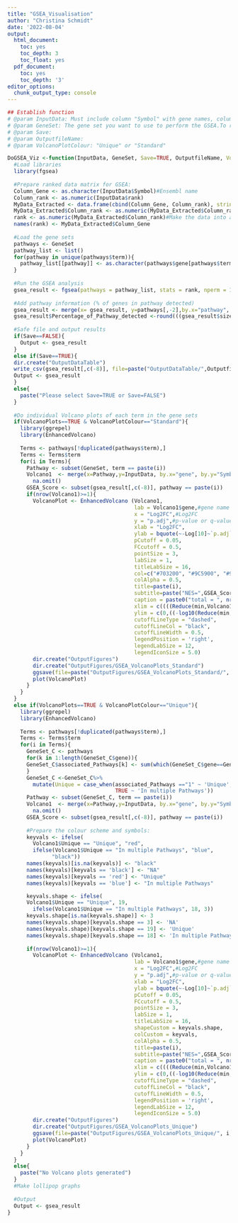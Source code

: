 ```yaml
---
title: "GSEA_Visualisation"
author: "Christina Schmidt"
date: '2022-08-04'
output:
  html_document:
    toc: yes
    toc_depth: 3
    toc_float: yes
  pdf_document:
    toc: yes
    toc_depth: '3'
editor_options:
  chunk_output_type: console
---
```


```r
## Establish function 
# @param InputData: Must include column "Symbol" with gene names, column "rank" with numeric values used for the ranking (either Log2FC or tval), column "p.adj with the adjusted p-value and column "Log2FC" with the Log2FC.
# @param GeneSet: The gene set you want to use to perform the GSEA.To run multiple gene sets together use Pathways=rbind(KEGG, Reactome, Biocarta, Hallmarks)
# @param Save: 
# @param OutputfileName: 
# @param VolcanoPlotColour: "Unique" or "Standard"

DoGSEA_Viz <-function(InputData, GeneSet, Save=TRUE, OutputfileName, VolcanoPlots=TRUE, VolcanoPlotColour="Standard"){
  #Load libraries
  library(fgsea)
  
  #Prepare ranked data matrix for GSEA:
  Column_Gene <- as.character(InputData$Symbol)#Ensembl name
  Column_rank <- as.numeric(InputData$rank)
  MyData_Extracted <- data.frame(cbind(Column_Gene, Column_rank), stringsAsFactors = F)
  MyData_Extracted$Column_rank <- as.numeric(MyData_Extracted$Column_rank)
  rank <- as.numeric(MyData_Extracted$Column_rank)#Make the data into a vector
  names(rank) <- MyData_Extracted$Column_Gene
  
  #Load the gene sets
  pathways <- GeneSet
  pathway_list <- list()
  for(pathway in unique(pathways$term)){
    pathway_list[[pathway]] <- as.character(pathways$gene[pathways$term == pathway])
  } 
  
  #Run the GSEA analysis
  gsea_result <- fgsea(pathways = pathway_list, stats = rank, nperm = 1000)
  
  #Add pathway information (% of genes in pathway detected)
  gsea_result <- merge(x= gsea_result, y=pathways[,-2],by.x="pathway", by.y="term", all.x=TRUE)
  gsea_result$Percentage_of_Pathway_detected <-round(((gsea_result$size/gsea_result$Genes_in_Pathway)*100),digits=2)
  
  #Safe file and output results
  if(Save==FALSE){
    Output <- gsea_result
  }
  else if(Save==TRUE){
  dir.create("OutputDataTable")
  write_csv(gsea_result[,c(-8)], file=paste("OutputDataTable/",OutputfileName))
  Output <- gsea_result
  }
  else{
    paste("Please select Save=TRUE or Save=FALSE")
  }
  
  #Do individual Volcano plots of each term in the gene sets
  if(VolcanoPlots==TRUE & VolcanoPlotColour=="Standard"){
    library(ggrepel)
    library(EnhancedVolcano)
    
    Terms <- pathways[!duplicated(pathways$term),]
    Terms <- Terms$term
    for(i in Terms){
      Pathway <- subset(GeneSet, term == paste(i))
      Volcano1  <- merge(x=Pathway,y=InputData, by.x="gene", by.y="Symbol", all.x=TRUE)%>%
        na.omit()
      GSEA_Score <- subset(gsea_result[,c(-8)], pathway == paste(i))
      if(nrow(Volcano1)>=1){
        VolcanoPlot <- EnhancedVolcano (Volcano1,
                                        lab = Volcano1$gene,#gene name
                                        x = "Log2FC",#Log2FC
                                        y = "p.adj",#p-value or q-value
                                        xlab = "Log2FC",
                                        ylab = bquote(~-Log[10]~`p.adj`),#(~-Log[10]~adjusted~italic(P))
                                        pCutoff = 0.05,
                                        FCcutoff = 0.5,
                                        pointSize = 3,
                                        labSize = 1,
                                        titleLabSize = 16,
                                        col=c("#703200", "#9C5900", "#9C5900", "#B38614"),
                                        colAlpha = 0.5,
                                        title=paste(i),
                                        subtitle=paste("NES=",GSEA_Score$NES, ", p.adj=",GSEA_Score$padj),
                                        caption = paste0("total = ", nrow(Volcano1), " genes of ", nrow(Pathway), " genes in pathway"),
                                        xlim = c((((Reduce(min,Volcano1$Log2FC))))-0.5,(((Reduce(max,Volcano1$Log2FC))))+0.5),
                                        ylim = c(0,((-log10(Reduce(min,Volcano1$p.adj))))+0.1),
                                        cutoffLineType = "dashed",
                                        cutoffLineCol = "black",
                                        cutoffLineWidth = 0.5,
                                        legendPosition = 'right',
                                        legendLabSize = 12,
                                        legendIconSize = 5.0)
        dir.create("OutputFigures")
        dir.create("OutputFigures/GSEA_VolcanoPlots_Standard")
        ggsave(file=paste("OutputFigures/GSEA_VolcanoPlots_Standard/", i, ".pdf"), plot=VolcanoPlot, width=10, height=8)
        plot(VolcanoPlot)
      }
    }
  }
  else if(VolcanoPlots==TRUE & VolcanoPlotColour=="Unique"){
    library(ggrepel)
    library(EnhancedVolcano)
    
    Terms <- pathways[!duplicated(pathways$term),]
    Terms <- Terms$term
    for(i in Terms){
      GeneSet_C <- pathways
      for(k in 1:length(GeneSet_C$gene)){
      GeneSet_C$associated_Pathways[k] <- sum(which(GeneSet_C$gene==GeneSet_C$gene[k]))
      }
      GeneSet_C <-GeneSet_C%>% 
        mutate(Unique = case_when(associated_Pathways =="1" ~ 'Unique',
                                  TRUE ~ 'In multiple Pathways'))
      Pathway <- subset(GeneSet_C, term == paste(i))
      Volcano1  <- merge(x=Pathway,y=InputData, by.x="gene", by.y="Symbol", all.x=TRUE)%>%
        na.omit()
      GSEA_Score <- subset(gsea_result[,c(-8)], pathway == paste(i))
      
      #Prepare the colour scheme and symbols:
      keyvals <- ifelse(
        Volcano1$Unique == "Unique", "red",
        ifelse(Volcano1$Unique == "In multiple Pathways", "blue",
              "black"))
      names(keyvals)[is.na(keyvals)] <- "black"
      names(keyvals)[keyvals == 'black'] <- "NA"
      names(keyvals)[keyvals == 'red'] <- "Unique"
      names(keyvals)[keyvals == 'blue'] <- "In multiple Pathways"

      keyvals.shape <- ifelse(
      Volcano1$Unique == "Unique", 19,
        ifelse(Volcano1$Unique == "In multiple Pathways", 18, 3))
      keyvals.shape[is.na(keyvals.shape)] <- 3
      names(keyvals.shape)[keyvals.shape == 3] <- 'NA'
      names(keyvals.shape)[keyvals.shape == 19] <- 'Unique'
      names(keyvals.shape)[keyvals.shape == 18] <- 'In multiple Pathways'
      
      if(nrow(Volcano1)>=1){
        VolcanoPlot <- EnhancedVolcano (Volcano1,
                                        lab = Volcano1$gene,#gene name
                                        x = "Log2FC",#Log2FC
                                        y = "p.adj",#p-value or q-value
                                        xlab = "Log2FC",
                                        ylab = bquote(~-Log[10]~`p.adj`),#(~-Log[10]~adjusted~italic(P))
                                        pCutoff = 0.05,
                                        FCcutoff = 0.5,
                                        pointSize = 3,
                                        labSize = 1,
                                        titleLabSize = 16,
                                        shapeCustom = keyvals.shape,
                                        colCustom = keyvals,
                                        colAlpha = 0.5,
                                        title=paste(i),
                                        subtitle=paste("NES=",GSEA_Score$NES, ", p.adj=",GSEA_Score$padj),
                                        caption = paste0("total = ", nrow(Volcano1), " genes of ", nrow(Pathway), " genes in pathway"),
                                        xlim = c((((Reduce(min,Volcano1$Log2FC))))-0.5,(((Reduce(max,Volcano1$Log2FC))))+0.5),
                                        ylim = c(0,((-log10(Reduce(min,Volcano1$p.adj))))+0.1),
                                        cutoffLineType = "dashed",
                                        cutoffLineCol = "black",
                                        cutoffLineWidth = 0.5,
                                        legendPosition = 'right',
                                        legendLabSize = 12,
                                        legendIconSize = 5.0)
        dir.create("OutputFigures")
        dir.create("OutputFigures/GSEA_VolcanoPlots_Unique")
        ggsave(file=paste("OutputFigures/GSEA_VolcanoPlots_Unique/", i, ".pdf"), plot=VolcanoPlot, width=10, height=8)
        plot(VolcanoPlot)
      }
    }
  }
  else{
    paste("No Volcano plots generated")
  }
  #Make lollipop graphs
  
  #Output
  Output <- gsea_result
}


```